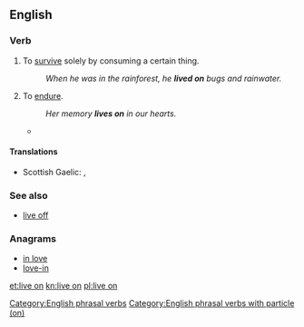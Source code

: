 ==English==

===Verb===
{{en-verb|head=[[live]] [[on]]|lives on|living on|lived on}}

# {{idiomatic|transitive}} To [[survive]] solely by consuming a certain thing.
#: ''When he was in the rainforest, he '''lived on''' bugs and rainwater.''
# {{idiomatic|intransitive}} To [[endure]].
#: ''Her memory '''lives on''' in our hearts.''
#* {{quote-news
|year=2012
|date=June 4
|author=Lewis Smith
|title=Queen's English Society says enuf is enough, innit?
|work=the Guardian
|url=http://www.guardian.co.uk/education/2012/jun/04/queens-english-society-enuf-innit
|page=
|passage=He described the members and organisers of the society as "a group of enthusiasts celebrating the richness and diversity of the English language", and is convinced that whether or not enough volunteers can be found to keep the society going, their enthusiasm and love for good English will '''live on'''.}}

====Translations====
{{trans-top|survive by consuming certain thing}}
* Scottish Gaelic: {{t-|gd|thig suas air|xs=Scottish Gaelic}}, {{t-|gd|thig beò air|xs=Scottish Gaelic}}
{{trans-mid}}
{{trans-bottom}}

===See also===
* [[live off]]

===Anagrams===
* [[in love#English|in love]]
* [[love-in#English|love-in]]

[[Category:English phrasal verbs]]
[[Category:English phrasal verbs with particle (on)]]

[[et:live on]]
[[kn:live on]]
[[pl:live on]]